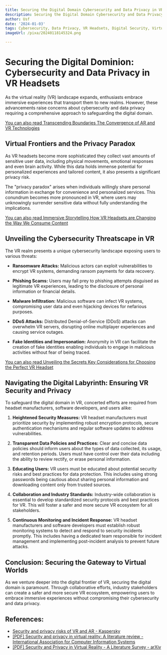 ```yaml
---
title: Securing the Digital Domain Cybersecurity and Data Privacy in VR Headsets
description: Securing the Digital Domain Cybersecurity and Data Privacy in VR Headsets
author: Usf
date: '2024-01-03'
tags: Cybersecurity, Data Privacy, VR Headsets, Digital Security, Virtual Reality
imageUrl: /pixa/20240118145324.png

---
```

# **Securing the Digital Dominion: Cybersecurity and Data Privacy  in VR Headsets**

As the virtual reality (VR) landscape expands, enthusiasts embrace immersive experiences that transport  them to  new realms. However, these advancements raise concerns about cybersecurity and data privacy requiring a comprehensive approach to  safeguarding the digital  domain.

[You  can also read Transcending Boundaries  The Convergence  of AR and VR Technologies](Transcending%20Boundaries%20The%20Convergence%20of%20AR%20and%20VR%20Technologies)


## **Virtual Frontiers and the Privacy Paradox**

As VR headsets become more sophisticated they collect vast amounts  of sensitive user data,  including physical movements, emotional responses  and even brain activity. While  this  data holds immense  potential for  personalized experiences  and tailored content, it also presents a significant privacy risk.

The  "privacy paradox" arises when  individuals willingly share personal information in exchange for convenience and personalized services. This conundrum becomes more pronounced in VR, where users may unknowingly surrender sensitive data without fully understanding the implications.

[You can also read Immersive Storytelling How VR Headsets  are  Changing the Way We Consume Content](Immersive%20Storytelling%20How%20VR%20Headsets%20are%20Changing%20the%20Way%20We%20Consume%20Content)


## **Unveiling the Cybersecurity Threatscape in VR**

The VR realm presents a  unique cybersecurity landscape exposing users to various threats:

-  **Ransomware Attacks:** Malicious actors can exploit vulnerabilities to encrypt VR systems, demanding  ransom payments  for data recovery.

- **Phishing  Scams:** Users may fall prey to phishing attempts disguised as legitimate VR experiences, leading  to  the disclosure of personal information  or financial details.

- **Malware Infiltration:**  Malicious software can infect VR systems, compromising user data and even hijacking devices for nefarious purposes.

- **DDoS  Attacks:** Distributed Denial-of-Service (DDoS) attacks can overwhelm VR servers, disrupting online multiplayer experiences and causing  service outages.

- **Fake Identities and Impersonation:** Anonymity in  VR can facilitate the creation of fake identities enabling individuals to engage in malicious activities without fear of being traced.

[You can also read Unveiling the Secrets Key  Considerations  for Choosing  the Perfect VR  Headset](Unveiling%20the%20Secrets%20Key%20Considerations%20for%20Choosing%20the%20Perfect%20VR%20Headset)


## **Navigating the Digital Labyrinth: Ensuring VR Security and Privacy**

To safeguard the digital domain in VR, concerted efforts are required  from headset manufacturers, software developers, and users alike:

1. **Heightened Security Measures:** VR headset manufacturers must prioritize security by  implementing robust encryption protocols, secure authentication mechanisms and regular software updates to address vulnerabilities.

2. **Transparent Data Policies and Practices:** Clear and concise data policies should inform  users about the  types of data collected, its usage, and retention periods. Users must have control over their data including the ability to review rectify,  or erase personal information.

3. **Educating Users:** VR users  must be educated about potential  security risks and best practices for data protection. This includes using strong passwords being  cautious about sharing personal information and downloading content only from trusted sources.

4. **Collaboration and Industry Standards:** Industry-wide collaboration is essential to develop standardized security protocols and best practices  for VR. This will foster a safer and  more secure VR ecosystem for all stakeholders.

5.  **Continuous Monitoring and Incident Response:** VR headset manufacturers and software  developers must establish robust monitoring systems to detect and respond to security incidents promptly. This  includes having a dedicated team  responsible for incident management and implementing post-incident analysis to prevent future attacks.

## **Conclusion: Securing the Gateway  to Virtual Worlds**

As we venture deeper into the digital frontier of VR, securing the digital domain is paramount. Through collaborative efforts, industry stakeholders can create a safer and more secure VR ecosystem, empowering users to embrace immersive experiences without  compromising their cybersecurity and data  privacy.

## References:
- [Security and privacy risks of VR and AR - Kaspersky](https://usa.kaspersky.com/resource-center/threats/security-and-privacy-risks-of-ar-and-vr)
- [[PDF] Security and privacy in virtual reality: A literature review - International Association for Computer Information Systems](https://iacis.org/iis/2022/2_iis_2022_185-192.pdf)
- [[PDF] Security and Privacy in Virtual Reality - A Literature Survey - arXiv](https://arxiv.org/pdf/2205.00208)
